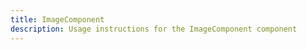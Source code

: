 ```yaml
---
title: ImageComponent
description: Usage instructions for the ImageComponent component
---
```


<!--

## ImageComponent

<ImageComponent caption="Don’t use complex future tenses when simple ones will suffice. Don’t use complex future tenses when simple ones will suffice. Don’t use complex future tenses when simple ones will suffice.">

![blossom](../../images/blossom.jpg)

</ImageComponent>

<Row>
  <Column colLg={4}>
<ImageComponent caption="Don’t use complex future tenses when simple ones will suffice. Don’t use complex future tenses when simple ones will suffice. Don’t use complex future tenses when simple ones will suffice.">

![blossom](../../images/blossom.jpg)

</ImageComponent>
  </Column>
</Row>

<Row>
  <Column colLg={6}>
<ImageComponent caption="Don’t use complex future tenses when simple ones will suffice. Don’t use complex future tenses when simple ones will suffice. Don’t use complex future tenses when simple ones will suffice.">

![blossom](../../images/blossom.jpg)

</ImageComponent>
  </Column>
</Row>

<Row>
  <Column colLg={8}>
<ImageComponent caption="Don’t use complex future tenses when simple ones will suffice. Don’t use complex future tenses when simple ones will suffice. Don’t use complex future tenses when simple ones will suffice.">

![blossom](../../images/blossom.jpg)

</ImageComponent>
  </Column>
</Row>

### Zoom

Zoom styles are in progress/TBD

<ImageComponent zoom caption="Don’t use complex future tenses when simple ones will suffice. Don’t use complex future tenses when simple ones will suffice. Don’t use complex future tenses when simple ones will suffice.">

![blossom](../../images/blossom.jpg)

</ImageComponent>
-->
